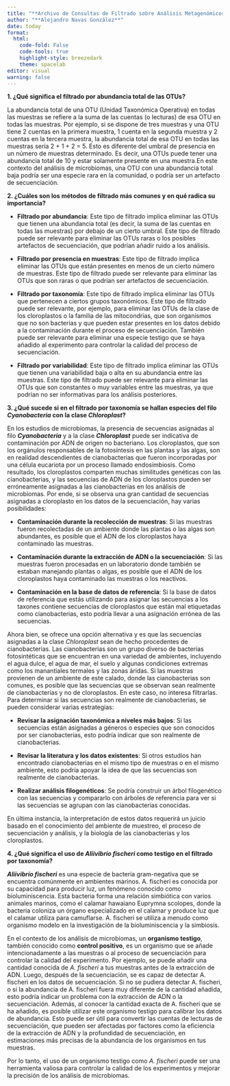 ```yaml
---
title: "**Archivo de Consultas de Filtrado sobre Análisis Metagenómicos**"
author: "**Alejandro Navas González**"
date: today
format: 
  html:
    code-fold: False
    code-tools: true
    highlight-style: breezedark
    theme: spacelab
editor: visual
warning: false
---
```


**1.  ¿Qué significa el filtrado por abundancia total de las OTUs?**

La abundancia total de una OTU (Unidad Taxonómica Operativa) en todas las muestras se refiere a la suma de las cuentas (o lecturas) de esa OTU en todas las muestras. Por ejemplo, si se dispone de tres muestras y una OTU tiene 2 cuentas en la primera muestra, 1 cuenta en la segunda muestra y 2 cuentas en la tercera muestra, la abundancia total de esa OTU en todas las muestras sería 2 + 1 + 2 = 5. Esto es diferente del umbral de presencia en un número de muestras determinado. Es decir, una OTUs puede tener una abundancia total de 10 y estar solamente presente en una muestra.En este contexto del análisis de microbiomas, una OTU con una abundancia total baja podría ser una especie rara en la comunidad, o podría ser un artefacto de secuenciación.

**2. ¿Cuáles son los métodos de filtrado más comunes y en qué radica su importancia?**

- **Filtrado por abundancia**: Este tipo de filtrado implica eliminar las OTUs que tienen una abundancia total (es decir, la suma de las cuentas en todas las muestras) por debajo de un cierto umbral. Este tipo de filtrado puede ser relevante para eliminar las OTUs raras o los posibles artefactos de secuenciación, que podrían añadir ruido a los análisis.

- **Filtrado por presencia en muestras**: Este tipo de filtrado implica eliminar las OTUs que están presentes en menos de un cierto número de muestras. Este tipo de filtrado puede ser relevante para eliminar las OTUs que son raras o que podrían ser artefactos de secuenciación.

- **Filtrado por taxonomía**: Este tipo de filtrado implica eliminar las OTUs que pertenecen a ciertos grupos taxonómicos. Este tipo de filtrado puede ser relevante, por ejemplo, para eliminar las OTUs de la clase de los cloroplastos o la familia de las mitocondrias, que son organismos que no son bacterias y que pueden estar presentes en los datos debido a la contaminación durante el proceso de secuenciación. También puede ser relevante para eliminar una especie testigo que se haya añadido al experimento para controlar la calidad del proceso de secuenciación.

- **Filtrado por variabilidad**: Este tipo de filtrado implica eliminar las OTUs que tienen una variabilidad baja o alta en su abundancia entre las muestras. Este tipo de filtrado puede ser relevante para eliminar las OTUs que son constantes o muy variables entre las muestras, ya que podrían no ser informativas para los análisis posteriores.

**3. ¿Qué sucede si en el filtrado por taxonomía se hallan especies del filo _Cyanobacteria_ con la clase _Chloroplast_?**

En los estudios de microbiomas, la presencia de secuencias asignadas al filo **_Cyanobacteria_** y a la clase **_Chloroplast_** puede ser indicativa de contaminación por ADN de origen no bacteriano. Los cloroplastos, que son los orgánulos responsables de la fotosíntesis en las plantas y las algas, son en realidad descendientes de cianobacterias que fueron incorporadas por una célula eucariota por un proceso llamado endosimbiosis. Como resultado, los cloroplastos comparten muchas similitudes genéticas con las cianobacterias, y las secuencias de ADN de los cloroplastos pueden ser erróneamente asignadas a las cianobacterias en los análisis de microbiomas. Por ende, si se observa una gran cantidad de secuencias asignadas a cloroplasto en los datos de la secuenciación, hay varias posibilidades:

- **Contaminación durante la recolección de muestras**: Si las muestras fueron recolectadas de un ambiente donde las plantas o las algas son abundantes, es posible que el ADN de los cloroplastos haya contaminado las muestras.

- **Contaminación durante la extracción de ADN o la secuenciación**: Si las muestras fueron procesadas en un laboratorio donde también se estaban manejando plantas o algas, es posible que el ADN de los cloroplastos haya contaminado las muestras o los reactivos.

- **Contaminación en la base de datos de referencia**: Si la base de datos de referencia que estás utilizando para asignar las secuencias a los taxones contiene secuencias de cloroplastos que están mal etiquetadas como cianobacterias, esto podría llevar a una asignación errónea de las secuencias.

Ahora bien, se ofrece una opción alternativa y es que  las secuencias asignadas a la clase *Chloroplast* sean de hecho procedentes de cianobacterias. Las cianobacterias son un grupo diverso de bacterias fotosintéticas que se encuentran en una variedad de ambientes, incluyendo el agua dulce, el agua de mar, el suelo y algunas condiciones extremas como los manantiales termales y las zonas áridas. Si las muestras provienen de un ambiente de este calado, donde las cianobacterias son comunes, es posible que las secuencias que se observan sean realmente de cianobacterias y no de cloroplastos. En este caso, no interesa filtrarlas. Para determinar si las secuencias son realmente de cianobacterias, se pueden considerar varias estrategias:

- **Revisar la asignación taxonómica a niveles más bajos**: Si las secuencias están asignadas a géneros o especies que son conocidos por ser cianobacterias, esto podría indicar que son realmente de cianobacterias.

- **Revisar la literatura y los datos existentes**: Si otros estudios han encontrado cianobacterias en el mismo tipo de muestras o en el mismo ambiente, esto podría apoyar la idea de que las secuencias son realmente de cianobacterias.

- **Realizar análisis filogenéticos**: Se podría construir un árbol filogenético con las secuencias y compararlo con árboles de referencia para ver si las secuencias se agrupan con las cianobacterias conocidas.

En última instancia, la interpretación de estos datos requerirá un juicio basado en el conocimiento del ambiente de muestreo, el proceso de secuenciación y análisis, y la biología de las cianobacterias y los cloroplastos.

**4. ¿Qué significa el uso de _Aliivibrio fischeri_ como testigo en el filtrado por taxonomía?**

**_Aliivibrio fischeri_** es una especie de bacteria gram-negativa que se encuentra comúnmente en ambientes marinos. A. fischeri es conocida por su capacidad para producir luz, un fenómeno conocido como bioluminiscencia. Esta bacteria forma una relación simbiótica con varios animales marinos, como el calamar hawaiano Euprymna scolopes, donde la bacteria coloniza un órgano especializado en el calamar y produce luz que el calamar utiliza para camuflarse. A. fischeri se utiliza a menudo como organismo modelo en la investigación de la bioluminiscencia y la simbiosis.

En el contexto de los análisis de microbiomas, un **organismo testigo**, también conocido como **control positivo**, es un organismo que se añade intencionadamente a las muestras o al proceso de secuenciación para controlar la calidad del experimento. Por ejemplo, se puede añadir una cantidad conocida de *A. fischeri* a tus muestras antes de la extracción de ADN. Luego, después de la secuenciación, se es capaz de detectar A. fischeri en los datos de secuenciación. Si no se pudiera detectar A. fischeri, o si la abundancia de A. fischeri fuera muy diferente de la cantidad añadida, esto podría indicar un problema con la extracción de ADN o la secuenciación. Además, al conocer la cantidad exacta de A. fischeri que se ha añadido, es posible utilizar este organismo testigo para calibrar los datos de abundancia. Esto puede ser útil para convertir las cuentas de lecturas de secuenciación, que pueden ser afectadas por factores como la eficiencia de la extracción de ADN y la profundidad de secuenciación, en estimaciones más precisas de la abundancia de los organismos en tus muestras.

Por lo tanto, el uso de un organismo testigo como *A. fischeri* puede ser una herramienta valiosa para controlar la calidad de los experimentos y mejorar la precisión de los análisis de microbiomas.
